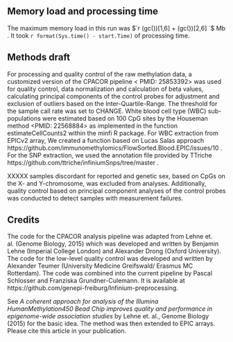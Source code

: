 

## Memory load and processing time

The maximum memory load in this run was $`r (gc())[1,6] + (gc())[2,6]  `$ Mb .
It took `r format(Sys.time() - start.Time)` of processing time.


## Methods draft

For processing and quality control of the raw methylation data, a customized version of 
the CPACOR pipeline < PMID: 25853392> was used for quality control, 
data normalization and calculation of beta values, 
calculating principal components of the control probes for adjustment 
and exclusion of outliers based on the Inter-Quartile-Range. 
The threshold for the sample call rate was set to CHANGE. 
White blood cell type (WBC) sub-populations were estimated based on 100 CpG sites 
by the Houseman method <PMID: 22568884> as implemented in the function estimateCellCounts2
within the minfi R package. For WBC extraction from EPICv2 array, We created a function based on Lucas Salas approach https://github.com/immunomethylomics/FlowSorted.Blood.EPIC/issues/10 .
For the SNP extraction, we used the annotation file provided by TTriche https://github.com/ttriche/infiniumSnps/tree/master .

XXXXX samples discordant for reported and genetic sex, based on CpGs on the X- and Y-chromosome,
was excluded from analyses. Additionally, quality control based on principal component analyses
of the control probes was conducted to detect samples with measurement failures.


## Credits

The code for the CPACOR analysis pipeline was adapted from Lehne et. al. (Genome Biology, 2015)
which was developed and written by Benjamin Lehne (Imperial College London) and Alexander Drong
(Oxford University).
The code for the low-level quality control was developed and written by Alexander Teumer
(University Medicine Greifswald/ Erasmus MC Rotterdam).
The code was combined into the current pipeline by Pascal Schlosser and Franziska Grundner-Culemann.
It is available at https://github.com/genepi-freiburg/Infinium-preprocessing.

See *A coherent approach for analysis of the Illumina HumanMethylation450 Bead Chip improves quality and performance in epigenome-wide association studies* by Lehne et. al., Genome Biology (2015)
for the basic idea. The method was then extended to EPIC arrays. 
Please cite this article in your publication. 
